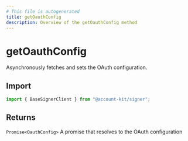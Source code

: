 ```yaml
---
# This file is autogenerated
title: getOauthConfig
description: Overview of the getOauthConfig method
---
```


# getOauthConfig

Asynchronously fetches and sets the OAuth configuration.

## Import

```ts
import { BaseSignerClient } from "@account-kit/signer";
```

## Returns

`Promise<OauthConfig>`
A promise that resolves to the OAuth configuration
